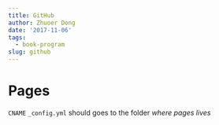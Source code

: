 ```yaml
---
title: GitHub
author: Zhuoer Dong
date: '2017-11-06'
tags:
  - book-program
slug: github
---
```


# Pages

`CNAME` `_config.yml` should goes to the folder _where pages lives_
